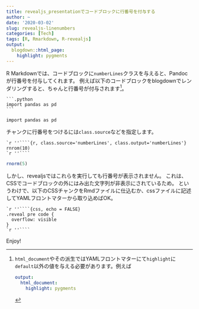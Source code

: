 ```yaml
---
title: revealjs_presentationでコードブロックに行番号を付与する
author: ~
date: '2020-03-02'
slug: revealjs-linenumbers
categories: [Tech]
tags: [R, Rmarkdown, R-revealjs]
output:
  blogdown::html_page:
    highlight: pygments
---
```


R Markdownでは、コードブロックに`numberLines`クラスを与えると、Pandocが行番号を付与してくれます。
例えば以下のコードブロックをblogdownでレンダリングすると、ちゃんと行番号が付与されます[^html-document]。

[^html-document]:
    `html_document`やその派生ではYAMLフロントマターにて`highlight`に`default`以外の値を与える必要があります。例えば
  
    ```yaml
    output:
      html_document:
        highlight: pygments
    ```

````
```.python
import pandas as pd
```
````

```.python
import pandas as pd
```

チャンクに行番号をつけるには`class.source`などを指定します。

````
`r ''````{r, class.source='numberLines', class.output='numberLines'}
rnrom(10)
`r ''````
````

```r
rnorm(5)
```

しかし、revealjsではこれらを実行しても行番号が表示されません。
これは、CSSでコードブロックの外にはみ出た文字列が非表示にされているため。
というわけで、以下のCSSチャンクをRmdファイルに仕込むか、cssファイルに記述してYAMLフロントマターから取り込めばOK。

````
`r ''````{css, echo = FALSE}
.reveal pre code {
  overflow: visible
}
`r ''````
````

Enjoy!